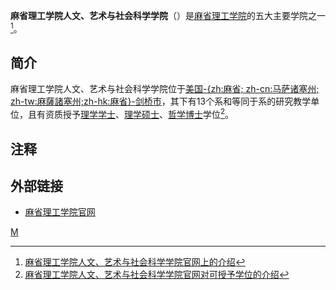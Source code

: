 {{expand|time=2017-01-20T10:46:56+00:00}}
{{primarysources|time=2017-01-20T10:46:56+00:00}}
{{Infobox university
| name = 人文、艺术与社会科学学院
| native_name ={{lang|en|School of Humanities, Arts, and Social Sciences}}
| image = <!-- 注释出：[[File:MIT_Seal.svg|200px]] -->
| caption = 
| motto = 
| zhmotto = 
| established = 
| type = 
| calendar =
| president = 
| chancellor = 
| provost =
| city = [[劍橋_(麻省)|劍橋市]]
| state = [[麻省|-{zh:麻省; zh-cn:马萨诸塞州; zh-tw:麻薩諸塞州;zh-hk:麻省}-]]
| country ={{USA}}
| students =
| undergrad = 
| postgrad = 
| faculty =
| campus = 
| nickname = 
| mascot =
| athletics = 
| free_label = 校刊
| free = 
| website = 
| colors = 
| endowment = 
| logo =
| affiliations =
}}
'''麻省理工学院人文、艺术与社会科学学院'''（{{lang-en|MIT School of Humanities, Arts, and Social Sciences}}）是[[麻省理工学院|麻省理工学院]]的五大主要学院之一<ref>[http://shass.mit.edu/inside 麻省理工学院人文、艺术与社会科学学院官网上的介绍]</ref>。

==简介==
麻省理工学院人文、艺术与社会科学学院位于[[美国|美国]][[麻省|-{zh:麻省; zh-cn:马萨诸塞州; zh-tw:麻薩諸塞州;zh-hk:麻省}-]][[剑桥_(麻省)|剑桥市]]，其下有13个系和等同于系的研究教学单位，且有资质授予[[理学学士|理学学士]]、[[理学硕士|理学硕士]]、[[哲学博士|哲学博士]]学位<ref>[http://shass.mit.edu/fields 麻省理工学院人文、艺术与社会科学学院官网对可授予学位的介绍]</ref>。

==注释==
{{reflist|2}}

==外部链接==
*[http://shass.mit.edu/inside 麻省理工学院官网]
{{麻省理工学院}}
[[分类:麻省理工学院|M]]